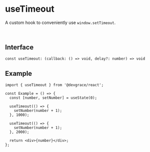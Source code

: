 # useTimeout

A custom hook to conveniently use `window.setTimeout`.

<br />

## Interface
```tsx
const useTimeout: (callback: () => void, delay?: number) => void
```

## Example

```tsx
import { useTimeout } from '@devgrace/react';

const Example = () => {
  const [number, setNumber] = useState(0);

  useTimeout(() => {
    setNumber(number + 1);
  }, 1000);

  useTimeout(() => {
    setNumber(number + 1);
  }, 2000);

  return <div>{number}</div>;
};
```